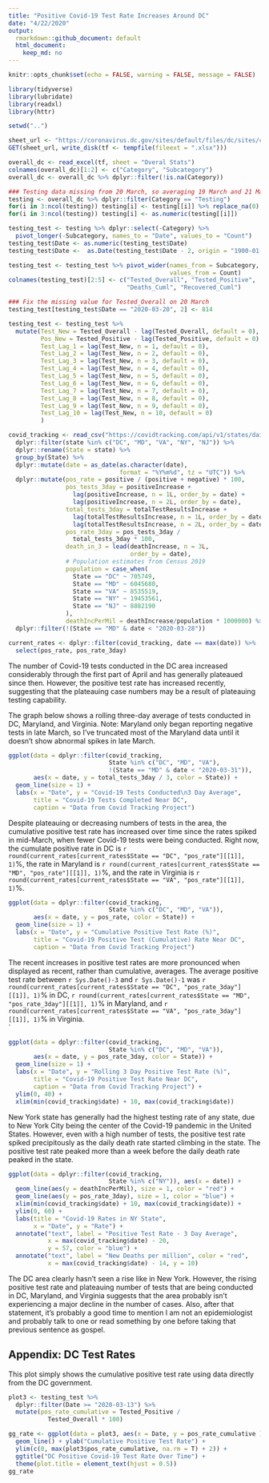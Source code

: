 ```yaml
---
title: "Positive Covid-19 Test Rate Increases Around DC"
date: "4/22/2020"
output:
  rmarkdown::github_document: default
  html_document: 
    keep_md: no
---
```


```r
knitr::opts_chunk$set(echo = FALSE, warning = FALSE, message = FALSE)

library(tidyverse)
library(lubridate)
library(readxl)
library(httr)

setwd("..")

sheet_url <- "https://coronavirus.dc.gov/sites/default/files/dc/sites/coronavirus/page_content/attachments/DC-COVID-19-Data-for-April-21-2020.xlsx"
GET(sheet_url, write_disk(tf <- tempfile(fileext = ".xlsx")))

overall_dc <- read_excel(tf, sheet = "Overal Stats")
colnames(overall_dc)[1:2] <- c("Category", "Subcategory")
overall_dc <- overall_dc %>% dplyr::filter(!is.na(Category))

### Testing data missing from 20 March, so averaging 19 March and 21 March data
testing <- overall_dc %>% dplyr::filter(Category == "Testing")
for(i in 3:ncol(testing)) testing[i] <- testing[[i]] %>% replace_na(0)
for(i in 3:ncol(testing)) testing[i] <- as.numeric(testing[[i]])

testing_test <- testing %>% dplyr::select(-Category) %>% 
  pivot_longer(-Subcategory, names_to = "Date", values_to = "Count")
testing_test$Date <- as.numeric(testing_test$Date)
testing_test$Date <-  as.Date(testing_test$Date - 2, origin = "1900-01-01")

testing_test <- testing_test %>% pivot_wider(names_from = Subcategory,
                                             values_from = Count)
colnames(testing_test)[2:5] <- c("Tested_Overall", "Tested_Positive",
                                 "Deaths_Cuml", "Recovered_Cuml")

### Fix the missing value for Tested_Overall on 20 March
testing_test[testing_test$Date == "2020-03-20", 2] <- 814

testing_test <- testing_test %>% 
  mutate(Test_New = Tested_Overall - lag(Tested_Overall, default = 0),
         Pos_New = Tested_Positive - lag(Tested_Positive, default = 0),
         Test_Lag_1 = lag(Test_New, n = 1, default = 0),
         Test_Lag_2 = lag(Test_New, n = 2, default = 0),
         Test_Lag_3 = lag(Test_New, n = 3, default = 0),
         Test_Lag_4 = lag(Test_New, n = 4, default = 0),
         Test_Lag_5 = lag(Test_New, n = 5, default = 0),
         Test_Lag_6 = lag(Test_New, n = 6, default = 0),
         Test_Lag_7 = lag(Test_New, n = 7, default = 0),
         Test_Lag_8 = lag(Test_New, n = 8, default = 0),
         Test_Lag_9 = lag(Test_New, n = 9, default = 0),
         Test_Lag_10 = lag(Test_New, n = 10, default = 0)
         )

covid_tracking <- read_csv("https://covidtracking.com/api/v1/states/daily.csv") %>%
  dplyr::filter(state %in% c("DC", "MD", "VA", "NY", "NJ")) %>% 
  dplyr::rename(State = state) %>% 
  group_by(State) %>% 
  dplyr::mutate(date = as_date(as.character(date),
                               format = "%Y%m%d", tz = "UTC")) %>% 
  dplyr::mutate(pos_rate = positive / (positive + negative) * 100,
                pos_tests_3day = positiveIncrease + 
                  lag(positiveIncrease, n = 1L, order_by = date) +
                  lag(positiveIncrease, n = 2L, order_by = date),
                total_tests_3day = totalTestResultsIncrease + 
                  lag(totalTestResultsIncrease, n = 1L, order_by = date)+
                  lag(totalTestResultsIncrease, n = 2L, order_by = date),
                pos_rate_3day = pos_tests_3day / 
                  total_tests_3day * 100,
                death_in_3 = lead(deathIncrease, n = 3L,
                                  order_by = date),
                # Population estimates from Census 2019
                population = case_when(
                  State == "DC" ~ 705749,
                  State == "MD" ~ 6045680,
                  State == "VA" ~ 8535519,
                  State == "NY" ~ 19453561,
                  State == "NJ" ~ 8882190
                ),
                deathIncPerMil = deathIncrease/population * 1000000) %>% 
  dplyr::filter(!(State == "MD" & date < "2020-03-28"))

current_rates <- dplyr::filter(covid_tracking, date == max(date)) %>% 
  select(pos_rate, pos_rate_3day)
```

The number of Covid-19 tests conducted in the DC area increased 
considerably through the first part of April and has generally 
plateaued since then. However, the positive test rate has increased
recently, suggesting that the plateauing case numbers may be a result
of plateauing testing capability.

The graph below shows a rolling three-day average of tests conducted in
DC, Maryland, and Virginia. Note: Maryland only began reporting negative
tests in late March, so I've truncated most of the Maryland data until it
doesn't show abnormal spikes in late March.

```r
ggplot(data = dplyr::filter(covid_tracking,
                            State %in% c("DC", "MD", "VA"),
                            !(State == "MD" & date < "2020-03-31")),
       aes(x = date, y = total_tests_3day / 3, color = State)) +
  geom_line(size = 1) + 
  labs(x = "Date", y = "Covid-19 Tests Conducted\n3 Day Average",
       title = "Covid-19 Tests Completed Near DC",
       caption = "Data from Covid Tracking Project")
```

Despite plateauing or decreasing numbers of tests in the area, the 
cumulative positive test rate has increased over time since the rates 
spiked in mid-March, when fewer Covid-19 tests were being conducted.
Right now, the cumulate positive rate in DC is 
`r round(current_rates[current_rates$State == "DC", "pos_rate"][[1]], 1)`%, the rate in Maryland is 
`r round(current_rates[current_rates$State == "MD", "pos_rate"][[1]], 1)`%, and the rate in Virginia is
`r round(current_rates[current_rates$State == "VA", "pos_rate"][[1]], 1)`%.  

```r
ggplot(data = dplyr::filter(covid_tracking,
                            State %in% c("DC", "MD", "VA")),
       aes(x = date, y = pos_rate, color = State)) +
  geom_line(size = 1) + 
  labs(x = "Date", y = "Cumulative Positive Test Rate (%)",
       title = "Covid-19 Positive Test (Cumulative) Rate Near DC",
       caption = "Data from Covid Tracking Project")
```

The recent increases in positive test rates are more pronounced 
when displayed as recent, rather than cumulative, averages. The average positive test rate between `r Sys.Date()-3` and `r Sys.Date()-1` was 
`r round(current_rates[current_rates$State == "DC", "pos_rate_3day"][[1]], 1)`% in DC,
`r round(current_rates[current_rates$State == "MD", "pos_rate_3day"][[1]], 1)`% in Maryland, and `r round(current_rates[current_rates$State == "VA", "pos_rate_3day"][[1]], 1)`% in Virginia.  
`
```r
ggplot(data = dplyr::filter(covid_tracking,
                            State %in% c("DC", "MD", "VA")),
       aes(x = date, y = pos_rate_3day, color = State)) +
  geom_line(size = 1) + 
  labs(x = "Date", y = "Rolling 3 Day Positive Test Rate (%)",
       title = "Covid-19 Positive Test Rate Near DC",
       caption = "Data from Covid Tracking Project") +
  ylim(0, 40) +
  xlim(min(covid_tracking$date) + 10, max(covid_tracking$date))
```

New York state has generally had the highest testing rate of any state,
due to New York City being the center of the Covid-19 pandemic in the 
United States. However, even with a high number of tests, the positive 
test rate spiked precipitously as the daily death rate started climbing 
in the state. The positive test rate peaked more than a week before the 
daily death rate peaked in the state.

```r
ggplot(data = dplyr::filter(covid_tracking,
                            State %in% c("NY")), aes(x = date)) + 
  geom_line(aes(y = deathIncPerMil), size = 1, color = "red") +
  geom_line(aes(y = pos_rate_3day), size = 1, color = "blue") +
  xlim(min(covid_tracking$date) + 10, max(covid_tracking$date)) +
  ylim(0, 60) + 
  labs(title = "Covid-19 Rates in NY State",
       x = "Date", y = "Rate") +
  annotate("text", label = "Positive Test Rate - 3 Day Average",
           x = max(covid_tracking$date) - 20,
           y = 57, color = "blue") +
  annotate("text", label = "New Deaths per million", color = "red",
           x = max(covid_tracking$date) - 14, y = 10)
```

The DC area clearly hasn't seen a rise like in New York. However, the 
rising positive test rate and plateauing number of tests that are being
conducted in DC, Maryland, and Virginia suggests that the area probably
isn't experiencing a major decline in the number of cases. Also, after
that statement, it's probably a good time to mention I am not an 
epidemiologist and probably talk to one or read something by one before 
taking that previous sentence as gospel.

## Appendix: DC Test Rates

This plot simply shows the cumulative positive test rate using data 
directly from the DC government.

```r
plot3 <- testing_test %>% 
  dplyr::filter(Date >= "2020-03-13") %>% 
  mutate(pos_rate_cumulative = Tested_Positive / 
           Tested_Overall * 100)

gg_rate <- ggplot(data = plot3, aes(x = Date, y = pos_rate_cumulative )) +
  geom_line() + ylab("Cumulative Positive Test Rate") + 
  ylim(c(0, max(plot3$pos_rate_cumulative, na.rm = T) + 2)) + 
  ggtitle("DC Positive Covid-19 Test Rate Over Time") +
  theme(plot.title = element_text(hjust = 0.5))
gg_rate
```